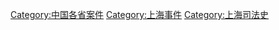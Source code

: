 [[Category:中国各省案件|Category:中国各省案件]]
[[Category:上海事件|Category:上海事件]]
[[Category:上海司法史|Category:上海司法史]]